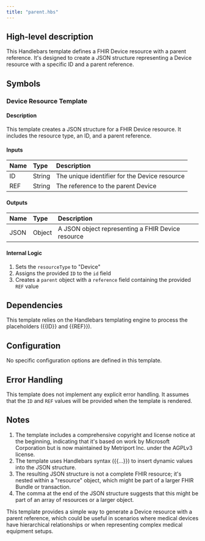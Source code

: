 ```yaml
---
title: "parent.hbs"
---
```


## High-level description
This Handlebars template defines a FHIR Device resource with a parent reference. It's designed to create a JSON structure representing a Device resource with a specific ID and a parent reference.

## Symbols

### Device Resource Template
#### Description
This template creates a JSON structure for a FHIR Device resource. It includes the resource type, an ID, and a parent reference.

#### Inputs
| Name | Type | Description |
|:-----|:-----|:------------|
| ID | String | The unique identifier for the Device resource |
| REF | String | The reference to the parent Device |

#### Outputs
| Name | Type | Description |
|:-----|:-----|:------------|
| JSON | Object | A JSON object representing a FHIR Device resource |

#### Internal Logic
1. Sets the `resourceType` to "Device"
2. Assigns the provided `ID` to the `id` field
3. Creates a `parent` object with a `reference` field containing the provided `REF` value

## Dependencies
This template relies on the Handlebars templating engine to process the placeholders (\{\{ID\}\} and \{\{REF\}\}).

## Configuration
No specific configuration options are defined in this template.

## Error Handling
This template does not implement any explicit error handling. It assumes that the `ID` and `REF` values will be provided when the template is rendered.

## Notes
1. The template includes a comprehensive copyright and license notice at the beginning, indicating that it's based on work by Microsoft Corporation but is now maintained by Metriport Inc. under the AGPLv3 license.
2. The template uses Handlebars syntax (\{\{...\}\}) to insert dynamic values into the JSON structure.
3. The resulting JSON structure is not a complete FHIR resource; it's nested within a "resource" object, which might be part of a larger FHIR Bundle or transaction.
4. The comma at the end of the JSON structure suggests that this might be part of an array of resources or a larger object.

This template provides a simple way to generate a Device resource with a parent reference, which could be useful in scenarios where medical devices have hierarchical relationships or when representing complex medical equipment setups.
